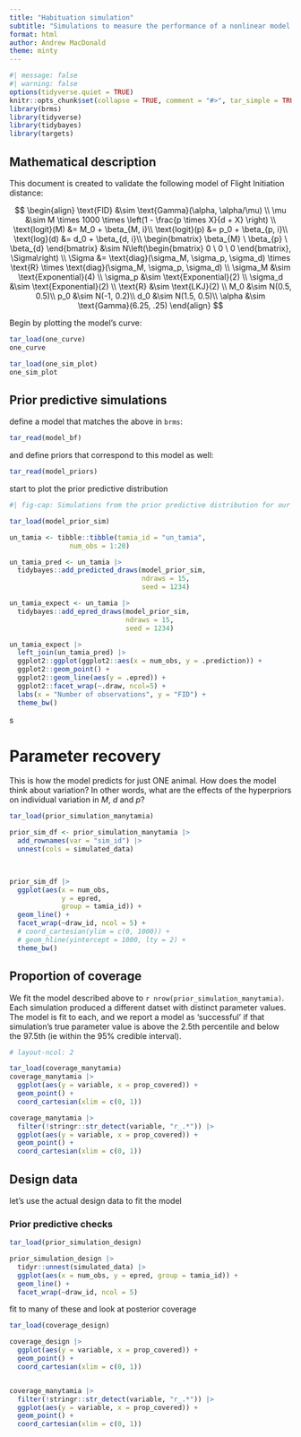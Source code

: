 ```yaml
---
title: "Habituation simulation"
subtitle: "Simulations to measure the performance of a nonlinear model of habituation"
format: html
author: Andrew MacDonald
theme: minty
---
```


```r
#| message: false
#| warning: false
options(tidyverse.quiet = TRUE)
knitr::opts_chunk$set(collapse = TRUE, comment = "#>", tar_simple = TRUE)
library(brms)
library(tidyverse)
library(tidybayes)
library(targets)
```

## Mathematical description

This document is created to validate the following model of Flight Initiation distance:

$$
\begin{align}
\text{FID} &\sim \text{Gamma}(\alpha, \alpha/\mu) \\
\mu &\sim M \times 1000 \times \left(1 - \frac{p \times X}{d + X} \right) \\
\text{logit}(M) &= M_0 + \beta_{M, i}\\
\text{logit}(p) &= p_0 + \beta_{p, i}\\
\text{log}(d)   &= d_0 + \beta_{d, i}\\
\begin{bmatrix}  \beta_{M} \  \beta_{p} \  \beta_{d} \end{bmatrix} &\sim N\left(\begin{bmatrix} 0 \ 0 \ 0 \end{bmatrix}, \Sigma\right) \\
\Sigma &= \text{diag}(\sigma_M, \sigma_p, \sigma_d) \times \text{R} \times \text{diag}(\sigma_M, \sigma_p, \sigma_d) \\
\sigma_M &\sim \text{Exponential}(4) \\
\sigma_p &\sim \text{Exponential}(2) \\
\sigma_d &\sim \text{Exponential}(2) \\
\text{R} &\sim \text{LKJ}(2) \\
M_0 &\sim N(0.5, 0.5)\\
p_0 &\sim N(-1, 0.2)\\
d_0 &\sim N(1.5, 0.5)\\
\alpha &\sim \text{Gamma}(6.25, .25)
\end{align}
$$


Begin by plotting the model's curve:

```r
tar_load(one_curve)
one_curve
```

```r
tar_load(one_sim_plot)
one_sim_plot
```


## Prior predictive simulations

define a model that matches the above in `brms`:

```r
tar_read(model_bf)
```

and define priors that correspond to this model as well:

```r
tar_read(model_priors)
```

start to plot the prior predictive distribution

```r
#| fig-cap: Simulations from the prior predictive distribution for our model of FID (Flight initiation distance).

tar_load(model_prior_sim)

un_tamia <- tibble::tibble(tamia_id = "un_tamia",
               num_obs = 1:20)

un_tamia_pred <- un_tamia |> 
  tidybayes::add_predicted_draws(model_prior_sim,
                                 ndraws = 15,
                                 seed = 1234)

un_tamia_expect <- un_tamia |> 
  tidybayes::add_epred_draws(model_prior_sim,
                             ndraws = 15, 
                             seed = 1234)

un_tamia_expect |> 
  left_join(un_tamia_pred) |>
  ggplot2::ggplot(ggplot2::aes(x = num_obs, y = .prediction)) + 
  ggplot2::geom_point() + 
  ggplot2::geom_line(aes(y = .epred)) + 
  ggplot2::facet_wrap(~.draw, ncol=5) + 
  labs(x = "Number of observations", y = "FID") + 
  theme_bw()
```
s

# Parameter recovery


This is how the model predicts for just ONE animal. How does the model think about variation? 
In other words, what are the effects of the hyperpriors on individual variation in $M$, $d$ and $p$?

```r
tar_load(prior_simulation_manytamia)

prior_sim_df <- prior_simulation_manytamia |>
  add_rownames(var = "sim_id") |> 
  unnest(cols = simulated_data)


  
prior_sim_df |> 
  ggplot(aes(x = num_obs,
             y = epred, 
             group = tamia_id)) + 
  geom_line() + 
  facet_wrap(~draw_id, ncol = 5) + 
  # coord_cartesian(ylim = c(0, 1000)) + 
  # geom_hline(yintercept = 1000, lty = 2) +
  theme_bw()

```


## Proportion of coverage

We fit the model described above to `r nrow(prior_simulation_manytamia)`. Each simulation produced a different datset with distinct parameter values. The model is fit to each, and we report a model as 'successful' if that simulation's true parameter value is above the 2.5th percentile and below the 97.5th (ie within the 95% credible interval). 

```r
# layout-ncol: 2

tar_load(coverage_manytamia)
coverage_manytamia |> 
  ggplot(aes(y = variable, x = prop_covered)) + 
  geom_point() + 
  coord_cartesian(xlim = c(0, 1))

coverage_manytamia |> 
  filter(!stringr::str_detect(variable, "r_.*")) |> 
  ggplot(aes(y = variable, x = prop_covered)) + 
  geom_point() + 
  coord_cartesian(xlim = c(0, 1))

```


## Design data

let's use the actual design data to fit the model

### Prior predictive checks

```r
tar_load(prior_simulation_design)

prior_simulation_design |> 
  tidyr::unnest(simulated_data) |> 
  ggplot(aes(x = num_obs, y = epred, group = tamia_id)) + 
  geom_line() + 
  facet_wrap(~draw_id, ncol = 5)
```

fit to many of these and look at posterior coverage

```r
tar_load(coverage_design)

coverage_design |> 
  ggplot(aes(y = variable, x = prop_covered)) + 
  geom_point() + 
  coord_cartesian(xlim = c(0, 1))


coverage_manytamia |> 
  filter(!stringr::str_detect(variable, "r_.*")) |> 
  ggplot(aes(y = variable, x = prop_covered)) + 
  geom_point() + 
  coord_cartesian(xlim = c(0, 1))


```
